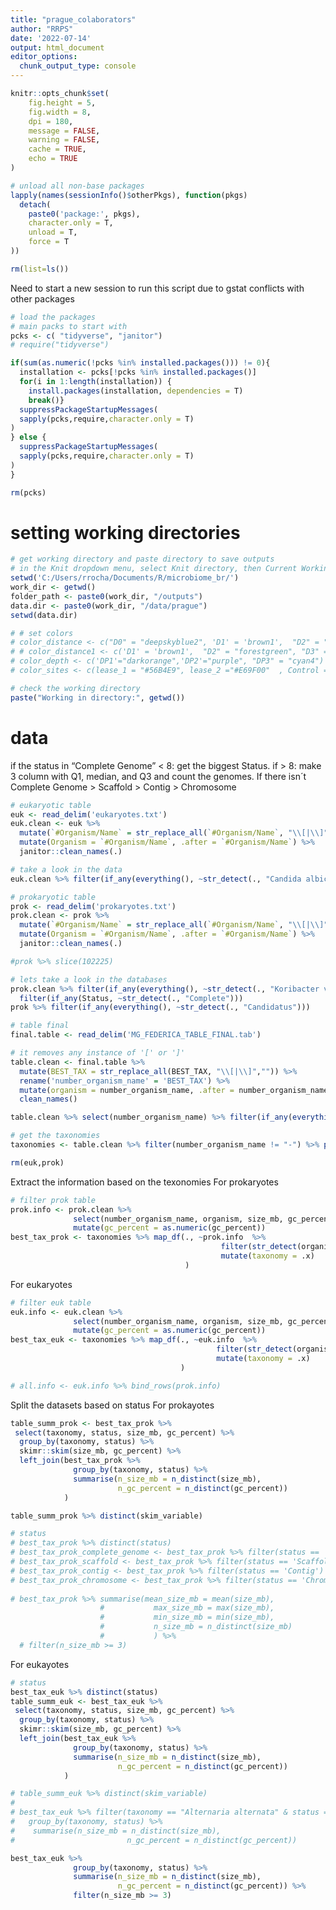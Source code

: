 ---
title: "prague_colaborators"
author: "RRPS"
date: '2022-07-14'
output: html_document
editor_options: 
  chunk_output_type: console
---

```{r setup}
knitr::opts_chunk$set(
	fig.height = 5,
	fig.width = 8,
	dpi = 180,
	message = FALSE,
	warning = FALSE,
	cache = TRUE,
	echo = TRUE
)
```

```{r CLEAR EVERYTHING, eval=FALSE, include=FALSE}
# unload all non-base packages
lapply(names(sessionInfo()$otherPkgs), function(pkgs)
  detach(
    paste0('package:', pkgs),
    character.only = T,
    unload = T,
    force = T
))

rm(list=ls())
```

Need to start a new session to run this script due to gstat conflicts with other packages

```{r load libraries, message=FALSE, warning=FALSE, include=FALSE}
# load the packages
# main packs to start with
pcks <- c( "tidyverse", "janitor")
# require("tidyverse")

if(sum(as.numeric(!pcks %in% installed.packages())) != 0){
  installation <- pcks[!pcks %in% installed.packages()]
  for(i in 1:length(installation)) {
    install.packages(installation, dependencies = T)
    break()}
  suppressPackageStartupMessages(
  sapply(pcks,require,character.only = T)
) 
} else {
  suppressPackageStartupMessages(
  sapply(pcks,require,character.only = T)
) 
}

rm(pcks)
```

# setting working directories
```{r directories}
# get working directory and paste directory to save outputs
# in the Knit dropdown menu, select Knit directory, then Current Working Directory.
setwd('C:/Users/rrocha/Documents/R/microbiome_br/')
work_dir <- getwd()
folder_path <- paste0(work_dir, "/outputs")
data.dir <- paste0(work_dir, "/data/prague")
setwd(data.dir)

# # set colors
# color_distance <- c("D0" = "deepskyblue2", 'D1' = 'brown1',  "D2" = "forestgreen", "D3" = "#440154FF", "D4" = "burlywood")
# # color_distance1 <- c('D1' = 'brown1',  "D2" = "forestgreen", "D3" = "#440154FF", "D4" = "burlywood")
# color_depth <- c('DP1'="darkorange",'DP2'="purple", "DP3" = "cyan4")
# color_sites <- c(lease_1 = "#56B4E9", lease_2 ="#E69F00"  , Control =  "#009E73", other_leases = "#D1BCA8")

# check the working directory
paste("Working in directory:", getwd())
```

# data

if the status in "Complete Genome" < 8: get the biggest Status. if > 8: make 3 column with Q1, median, and Q3 and count the genomes.
If there isn´t Complete Genome > Scaffold > Contig > Chromosome 

```{r get the data}
# eukaryotic table
euk <- read_delim('eukaryotes.txt')
euk.clean <- euk %>% 
  mutate(`#Organism/Name` = str_replace_all(`#Organism/Name`, "\\[|\\]","")) %>% 
  mutate(Organism = `#Organism/Name`, .after = `#Organism/Name`) %>%
  janitor::clean_names(.)

# take a look in the data
euk.clean %>% filter(if_any(everything(), ~str_detect(., "Candida albicans"))) %>% pull(status, organism)

# prokaryotic table
prok <- read_delim('prokaryotes.txt')
prok.clean <- prok %>% 
  mutate(`#Organism/Name` = str_replace_all(`#Organism/Name`, "\\[|\\]","")) %>% 
  mutate(Organism = `#Organism/Name`, .after = `#Organism/Name`) %>%
  janitor::clean_names(.)

#prok %>% slice(102225)

# lets take a look in the databases
prok.clean %>% filter(if_any(everything(), ~str_detect(., "Koribacter versatilis Ellin345"))) %>% 
  filter(if_any(Status, ~str_detect(., "Complete")))
prok %>% filter(if_any(everything(), ~str_detect(., "Candidatus")))

# table final
final.table <- read_delim('MG_FEDERICA_TABLE_FINAL.tab')

# it removes any instance of '[' or ']'
table.clean <- final.table %>% 
  mutate(BEST_TAX = str_replace_all(BEST_TAX, "\\[|\\]","")) %>% 
  rename('number_organism_name' = 'BEST_TAX') %>%
  mutate(organism = number_organism_name, .after = number_organism_name) %>%
  clean_names()

table.clean %>% select(number_organism_name) %>% filter(if_any(everything(), ~str_detect(., "Candidatus")))

# get the taxonomies
taxonomies <- table.clean %>% filter(number_organism_name != "-") %>% pull(number_organism_name) %>% as.factor() %>% levels()

rm(euk,prok)

```

Extract the information based on the texonomies
For prokaryotes 
```{r}
# filter prok table
prok.info <- prok.clean %>% 
              select(number_organism_name, organism, size_mb, gc_percent, status) %>% 
              mutate(gc_percent = as.numeric(gc_percent))
best_tax_prok <- taxonomies %>% map_df(., ~prok.info  %>% 
                                               filter(str_detect(organism, .x)) %>% 
                                               mutate(taxonomy = .x)
                                       )
```

For eukaryotes
```{r}
# filter euk table
euk.info <- euk.clean %>% 
              select(number_organism_name, organism, size_mb, gc_percent, status) %>% 
              mutate(gc_percent = as.numeric(gc_percent))
best_tax_euk <- taxonomies %>% map_df(., ~euk.info  %>% 
                                              filter(str_detect(organism, .x)) %>% 
                                              mutate(taxonomy = .x)
                                      )

# all.info <- euk.info %>% bind_rows(prok.info)
```

Split the datasets based on status
For prokayotes

```{r}
table_summ_prok <- best_tax_prok %>% 
 select(taxonomy, status, size_mb, gc_percent) %>%
  group_by(taxonomy, status) %>% 
  skimr::skim(size_mb, gc_percent) %>%
  left_join(best_tax_prok %>% 
              group_by(taxonomy, status) %>% 
              summarise(n_size_mb = n_distinct(size_mb),
                        n_gc_percent = n_distinct(gc_percent))
            )

table_summ_prok %>% distinct(skim_variable)
```

```{r}
# status
# best_tax_prok %>% distinct(status)
# best_tax_prok_complete_genome <- best_tax_prok %>% filter(status == 'Complete Genome')
# best_tax_prok_scaffold <- best_tax_prok %>% filter(status == 'Scaffold')
# best_tax_prok_contig <- best_tax_prok %>% filter(status == 'Contig')
# best_tax_prok_chromosome <- best_tax_prok %>% filter(status == 'Chromosome') 
                                  
# best_tax_prok %>% summarise(mean_size_mb = mean(size_mb), 
                    #           max_size_mb = max(size_mb), 
                    #           min_size_mb = min(size_mb), 
                    #           n_size_mb = n_distinct(size_mb)
                    #           ) %>%
  # filter(n_size_mb >= 3)
```

For eukayotes
```{r}
# status
best_tax_euk %>% distinct(status)
table_summ_euk <- best_tax_euk %>% 
 select(taxonomy, status, size_mb, gc_percent) %>%
  group_by(taxonomy, status) %>% 
  skimr::skim(size_mb, gc_percent) %>%
  left_join(best_tax_euk %>% 
              group_by(taxonomy, status) %>% 
              summarise(n_size_mb = n_distinct(size_mb),
                        n_gc_percent = n_distinct(gc_percent))
            )

# table_summ_euk %>% distinct(skim_variable)
# 
# best_tax_euk %>% filter(taxonomy == "Alternaria alternata" & status == "Contig") %>%
#   group_by(taxonomy, status) %>%
#    summarise(n_size_mb = n_distinct(size_mb),
#                         n_gc_percent = n_distinct(gc_percent)) 

best_tax_euk %>% 
              group_by(taxonomy, status) %>% 
              summarise(n_size_mb = n_distinct(size_mb),
                        n_gc_percent = n_distinct(gc_percent)) %>%
              filter(n_size_mb >= 3) 

```
